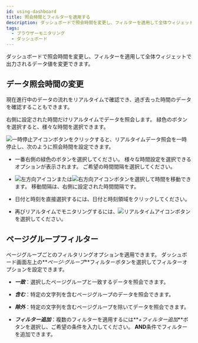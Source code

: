 ```yaml
---
id: using-dashboard
title: 照会時間とフィルターを適用する
description: ダッシュボードで照会時間を変更し、フィルターを適用して全体ウィジェットで出力されるデータ値を変更できます。
tags:
  - ブラウザーモニタリング
  - ダッシュボード
---
```


ダッシュボードで照会時間を変更し、フィルターを適用して全体ウィジェットで出力されるデータ値を変更できます。

## データ照会時間の変更

現在進行中のデータの流れをリアルタイムで確認でき、過ぎ去った時間のデータを確認することもできます。

<ImgLang img='flexboard-time-set.png' desc='real time' />

右側に設定された時間だけリアルタイムでデータを照会します。 緑色のボタンを選択すると、様々な時間を選択できます。

![一時停止アイコン](/img/ico-pause.svg)ボタンをクリックすると、リアルタイムデータ照会を一時停止し、次のように照会時間を設定できます。

<ImgLang img='flexboard-time-set-pause.png' desc='past time' />

-   一番右側の緑色のボタンを選択してください。 様々な時間設定を選択できるオプションが表示されます。 ご希望の時間間隔を選択してください。

-   ![左方向アイコン](/img/left-arrow.svg)または![右方向アイコン](/img/right-arrow.svg)ボタンを選択して時間を移動できます。 移動間隔は、右側に設定された時間間隔です。

-   日付と時刻を直接選択するには、日付と時刻領域をクリックしてください。

-   再びリアルタイムでモニタリングするには、![リアルタイムアイコン](/img/ico-play-time.svg)ボタンを選択してください。

## ページグループフィルター

ページグループごとのフィルタリングオプションを適用できます。 ダッシュボード画面左上の**_ページ·グループ_**フィルターボタンを選択してフィルターオプションを設定できます。 

-   **_一致_**：選択したページグループと一致するデータを照会できます。

    <ImgLang img='browser-dashboard-filter.png' desc='Page group filter' />

<!---->

-   **_含む_**：特定の文字列を含むページグループのデータを照会できます。

    <ImgLang img='browser-dashboard-filter-include.png' desc='Page group filter' />

-   **_除外_**：特定の文字列を含むページグループを除いてデータを照会できます。

    <ImgLang img='browser-dashboard-filter-exclude.png' desc='Page group filter' />

-   **_フィルター追加_**：複数のフィルターを適用するには**_+フィルター追加_**ボタンを選択し、ご希望の条件を入力してください。 **AND**条件でフィルターを追加できます。

    <ImgLang img='browser-dashboard-filter-and.png' desc='Page group filter' />

